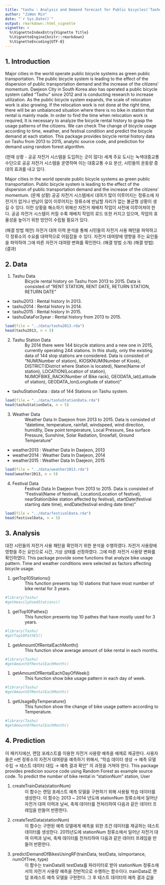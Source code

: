 ```yaml
---
title: "tashu : Analysis and Demand forecast for Public bicycles('Tashu') in Daejeon, South Korea"
author: "JiWon Min"
date: "`r Sys.Date()`"
output: rmarkdown::html_vignette
vignette: >
  %\VignetteIndexEntry{Vignette Title}
  %\VignetteEngine{knitr::rmarkdown}
  %\VignetteEncoding{UTF-8}
---
```

## 1. Introduction
  Major cities in the world operate public bicycle systems as green public transportation. The public bicycle system is leading to the effect of the dispersion of public transportation demand and the increase of the citizens' momentum. Daejeon City in South Korea also has operated a public bicycle system called "Tashu" since 2012 and is conducting research to increase utilization.
  As the public bicycle system expands, the scale of relocation work is also growing. If the relocation work is not done at the right time, there will be an unbalanced situation where there is no bike in station that rental is mainly made. In order to find the time when relocation work is required, It is necessary to analyze the bicycle rental history to grasp the usage patterns of the citizens. We can check The change of bicycle usage according to time, weather, and festival condition and predict the bicycle demand at each station.
  This package provides bicycle rental history data on Tashu from 2013 to 2015, analytic source code, and prediction for demand using random forest algorithm. 
  
 
 (현재 상황 - 공공 자전거 시스템을 도입하는 곳이 많다)
 세계 주요 도시는 녹색대중교통수단으로 공공 자전거 시스템을 운영하며 이는 대중교통 수요 분산, 시민들의 운동량 증대의 효과를 내고 있다.
 
 Major cities in the world operate public bicycle systems as green public transportation. Public bicycle system is leading to the effect of the dispersion of public transportation demand and the increase of the citizens' momentum.
 (문제 상황)
 공공 자전거 시스템에서 대여가 많이 이루어지는 정류소에 자전거가 없거나 반납이 많이 이루어지는 정류소에 반납할 자리가 없는 불균형 상황이 생길 수 있다. 이런 상황을 해소하기 위해선 자전거 재배치 작업이 사전에 이루어져야 한다. 공공 자전거 시스템이 커질 수록 재배치 작업의 로드 또한 커지고 있으며, 작업의 효율성을 높이기 위한 방안이 수립될 필요가 있다.
 
 
 (해결 방법 제안)
 자전거 대여 이력 분석을 통해 시민들의 자전거 사용 패턴을 파악하고 각 정류소의 수요를 대략적으로 어림잡을 수 있다. 자전거 대여량에 영향을 주는 요인들을 파악하여 그에 따른 자전거 대여량 변화를 확인한다.
 (해결 방법 소개)
 (해결 방법)
 (결과)

## 2. Data
1.    Tashu Data
: Bicycle rental history on Tashu from 2013 to 2015. Data is consisted of "RENT STATION, RENT DATE, RETURN STATION, RETURN DATE"
* tashu2013 : Rental history In 2013.
* tashu2014 : Rental history In 2014.
* tashu2015 : Rental history In 2015.
* tashuDataFor3year : Rental history from 2013 to 2015.

```r
load(file = "../data/tashu2013.rda")
head(tashu2013, n = 5)
```

2.    Tashu Station Data
: By 2014 there were 144 bicycle stations and a new one in 2015, currently operating 244 stations. In this study, only the existing data of 144 stop stations are considered. Data is consisted of "NUM(Number of station), KIOSKNUM(Number of Kiosk), DISTRICT(District where Station is located), Name(Name of station), LOCATION(Location of station), NUMOFBIKE_RACK(Number of Bike rack), GEODATA_lat(Latitude of station), GEODATA_lon(Longitude of station)"

* tashuStationData : data of 144 Stations on Tashu system. 
```r
load(file = "../data/tashuStationData.rda")
head(tashuStationData, n = 5)
```

3.    Weather Data
: Weather Data In Daejeon from 2013 to 2015. Data is consisted of "datetime, temperature, rainfall, windspeed, wind direction, humidity, Dew point temperature, Local Pressure, Sea surface Pressure, Sunshine, Solar Radiation, Snowfall, Ground Temperature"

* weather2013 : Weather Data In Daejeon, 2013
* weather2014 : Weather Data In Daejeon, 2014
* weather2015 : Weather Data In Daejeon, 2015

```r
load(file = "../data/weather2013.rda")
head(weather2013, n = 5)
```

4.    Festival Data
: Festival Data In Daejeon from 2013 to 2015. Data is consisted of "Festival(Name of festival), Location(Location of festival), nearStation(bike station affected by festival), startDate(festival starting date time), endDate(festival ending date time)"
```r
load(file = "../data/festivalData.rda")
head(festivalData, n = 5)
```



## 3. Analysis

대전 시민들의 자전거 사용 패턴을 확인하기 위한 분석을 수행하였다. 자전거 사용량에 영향을 주는 요인으로 시간, 기상 상태를 선정하였다. 그에 따른 자전거 사용량 변화를 확인하였다.
This package provide some functions that analyze bike usage pattern. Time and weather conditions were selected as factors affecting bicycle usage.

1.    getTop10Stations()
: This function presents top 10 stations that have most number of bike rental for 3 years.

```r
#library(Tashu)
#getHeavilyUsedStations()
```

1.    getTop10Pathes()
: This function presents top 10 pathes that have mostly used for 3 years.
```r
#library(Tashu)
#getTop10PathES()
```

1.    getAmountOfRentalEachMonth()
: This function show average amount of bike rental in each months.
```r
#library(Tashu)
#getAmountOfRentalEachMonth()
```

1.    getAmountOfRentalEachDayOfWeek()
: This function show bike usage pattern in each day of week.
```r
#library(Tashu)
#getAmountOfRentalEachMonth()
```

1.    getUsageByTemperature()
: This function show the change of bike usage pattern according to Temperature.
```r
#library(Tashu)
#getAmountOfRentalEachMonth()
```


## 4. Prediction
 이 패키지에선, 랜덤 포레스트를 이용한 자전거 사용량 예측을 예제로 제공한다. 사용자들은 n번 정류소의 자전거 대여량을 예측하기 위해서, "학습 데이터 생성 → 예측 모델 수립 → 테스트 데이터 대입 → 예측 결과 확인" 의 과정을 거쳐야 한다.
 This package provides predicion source code using Random Forest as example source code. To predict the number of bike rental in "stationNum" station, User

1.    createTrainData(stationNum)
: 이 함수는 랜덤 포레스트 예측 모델을 구현하기 위해 사용될 학습 데이터를 생성한다. 이 함수는 2013 ~ 2014 년도에 stationNum 정류소에서 일어난 자전거 대여 이력과 날씨, 축제 데이터를 전처리하여 다음과 같은 데이터 프레임을 만들어 반환한다.


2.    createTestData(stationNum)
: 이 함수는 구현된 예측 모델에게 예측을 위한 조건 데이터를 제공하는 테스트 데이터를 생성한다. 2015년도에 stationNum 정류소에서 일어난 자전거 대여 이력과 날씨, 축제 데이터를 전처리하여 다음과 같은 데이터 프레임을 만들어 반환한다.

3.    predictDemandOfBikesUsingRF(trainData, testData, isImportance, numOfTree, type)
: 이 함수는 trainData와 testData를 파라미터로 받아 stationNum 정류소에서의 자전거 사용량 예측을 전반적으로 수행하는 함수이다. trainData로 랜덤 포레스트 예측 모델을 구현한다. 그 후 테스트 데이터의 예측 결과 값을 
